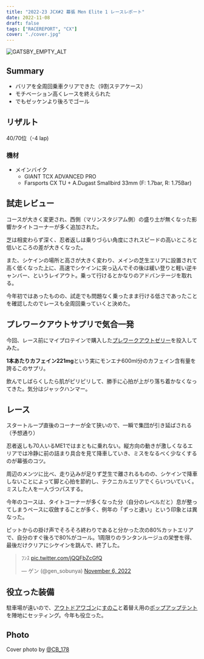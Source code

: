 ```yaml
---
title: "2022-23 JCX#2 幕張 Men Elite 1 レースレポート"
date: 2022-11-08
draft: false
tags: ["RACEREPORT", "CX"]
cover: "./cover.jpg"
---
```


![GATSBY_EMPTY_ALT](./cover.jpg)

## Summary

- バリアを全周回乗車クリアできた（9割ステアケース）
- モチベーション高くレースを終えられた
- でもゼッケンより後ろでゴール

## リザルト

40/70位（-4 lap)

### 機材

- メインバイク
  - GIANT TCX ADVANCED PRO
  - Farsports CX TU + A.Dugast Smallbird 33mm (F: 1.7bar, R: 1.75Bar)

## 試走レビュー

コースが大きく変更され、西側（マリンスタジアム側）の盛り土が無くなった影響かタイトコーナーが多く追加された。

芝は相変わらず深く、忍者返しは乗りづらい角度にされスピードの高いところと低いところの差が大きくなった。

また、シケインの場所と高さが大きく変わり、メインの芝生エリアに設置されて高く低くなった上に、高速でシケインに突っ込んでその後は緩い登りと軽い逆キャンバー、というレイアウト。乗って行けるとかなりのアドバンテージを取れる。

今年初ではあったものの、試走でも問題なく乗ったまま行ける低さであったことを確認したのでレースも全周回乗っていくと決めた。

## プレワークアウトサプリで気合一発

今回、レース前にマイプロテインで購入した[プレワークアウトゼリー](https://px.a8.net/svt/ejp?a8mat=3N3PXV+GF7GHE+45DI+BW0YB&a8ejpredirect=https%3A%2F%2Fwww.myprotein.jp%2Fsports-nutrition%2Fpre-workout-gel-12-pack%2F10798884.html)を投入してみた。

<LinkBox url="https://www.myprotein.jp/sports-nutrition/pre-workout-gel-12-pack/10798884.html" linkurl="https://px.a8.net/svt/ejp?a8mat=3N3PXV+GF7GHE+45DI+BW0YB&a8ejpredirect=https%3A%2F%2Fwww.myprotein.jp%2Fsports-nutrition%2Fpre-workout-gel-12-pack%2F10798884.html" />

**1本あたりカフェイン221mg**という実にモンエナ600ml分のカフェイン含有量を誇るこのサプリ。

飲んでしばらくしたら肌がピリピリして、勝手に心拍が上がり落ち着かなくなってきた。気分はジャックハンマー。

## レース

スタートループ直後のコーナーが全て狭いので、一瞬で集団が引き延ばされる（予想通り）

忍者返しも70人いるME1ではまともに乗れない。縦方向の動きが激しくなるエリアでは冷静に前の詰まり具合を見て降車していき、ミスをなるべく少なくするのが幕張のコツ。

周辺のメンツに比べ、走り込みが足りず芝生で離されるものの、シケインで降車しないことによって脚と心拍を節約し、テクニカルエリアでくらいついていく。ミスした人を一人づつパスする。

今年のコースは、タイトコーナーが多くなった分（自分のレベルだと）息が整ってしまうペースに収斂することが多く、例年の「ずっと速い」という印象とは異なった。

ピットからの掛け声でそろそろ終わりであると分かった次の80%カットエリアで、自分のすぐ後ろで80%がコール。1周限りのランタンルージュの栄誉を得、最後だけクリアにシケインを跳んで、終了した。

<blockquote class="twitter-tweet"><p lang="ja" dir="ltr">ﾌﾝｽ <a href="https://t.co/jQQFbZcGfQ">pic.twitter.com/jQQFbZcGfQ</a></p>&mdash; ゲン (@gen_sobunya) <a href="https://twitter.com/gen_sobunya/status/1589379468925493248?ref_src=twsrc%5Etfw">November 6, 2022</a></blockquote> <script async src="https://platform.twitter.com/widgets.js" charset="utf-8"></script>

## 役立った装備

駐車場が遠いので、[アウトドアワゴン](https://amzn.to/3WODID8)に[すのこ](https://amzn.to/3FipbXB)と着替え用の[ポップアップテント](https://amzn.to/3isxA0Q)を陣地にセッティング。今年も役立った。

<LinkBox url="https://www.amazon.co.jp/gp/product/B08P729HZ4/" isAmazonLink />

<LinkBox url="https://www.amazon.co.jp/gp/product/B017LI8HD0/" isAmazonLink />

## Photo

Cover photo by [@CB_178](https://twitter.com/CB_178)
